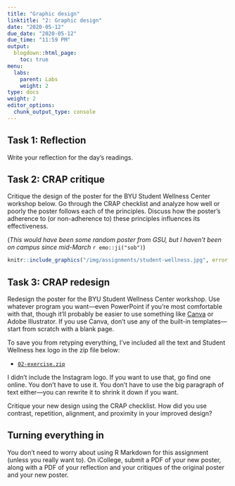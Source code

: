 ```yaml
---
title: "Graphic design"
linktitle: "2: Graphic design"
date: "2020-05-12"
due_date: "2020-05-12"
due_time: "11:59 PM"
output:
  blogdown::html_page:
    toc: true
menu:
  labs:
    parent: Labs
    weight: 2
type: docs
weight: 2
editor_options:
  chunk_output_type: console
---
```


## Task 1: Reflection

Write your reflection for the day's readings.

## Task 2: CRAP critique

Critique the design of the poster for the BYU Student Wellness Center workshop below. Go through the CRAP checklist and analyze how well or poorly the poster follows each of the principles. Discuss how the poster's adherence to (or non-adherence to) these principles influences its effectiveness.

(*This would have been some random poster from GSU, but I haven't been on campus since mid-March* `r emo::ji("sob")`)

```r
knitr::include_graphics("/img/assignments/student-wellness.jpg", error = FALSE)
```


## Task 3: CRAP redesign

Redesign the poster for the BYU Student Wellness Center workshop. Use whatever program you want—even PowerPoint if you're most comfortable with that, though it'll probably be easier to use something like [Canva](https://www.canva.com/) or Adobe Illustrator. If you use Canva, don't use any of the built-in templates—start from scratch with a blank page.

To save you from retyping everything, I've included all the text and Student Wellness hex logo in the zip file below:

- [<i class="fas fa-file-archive"></i> `02-exercise.zip`](/projects/02-exercise.zip)

I didn't include the Instagram logo. If you want to use that, go find one online. You don't have to use it. You don't have to use the big paragraph of text either—you can rewrite it to shrink it down if you want.

Critique your new design using the CRAP checklist. How did you use contrast, repetition, alignment, and proximity in your improved design?


## Turning everything in

You don't need to worry about using R Markdown for this assignment (unless you really want to). On iCollege, submit a PDF of your new poster, along with a PDF of your reflection and your critiques of the original poster and your new poster.
